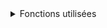 <details>

<summary>
Fonctions utilisées
</summary>

```ojs
dateFormat = d3.utcFormat("%Y-%m-%d")
```


<!----
Compter les événements du réseau
------>

```ojs
function pluralizeEvent(input) {
  switch (input) {
    case "Evénement virtuel ou présentiel":
      return "événements virtuels ou présentiels";
    case "Infolettre":
      return "infolettres";
    case "Post de blog":
      return "posts de blog";
    case "Masterclass":
      return "masterclasses";
    default:
      return "unknown event type";
  }
}
```

```ojs
function countEvents(x){

  const pluriel = pluralizeEvent(x);

  const message = `
  <span style="border-bottom: solid 4px ${color_mapping_events[x]}; margin-bottom: -2px;">${nombre_events.get(x)} ${pluriel}
  </span>
  ` ;

  return message
}
```

```ojs
function leftJoinArrays(array1, array2, key, mean, deviation) {
  const randomNoise = d3.randomNormal(mean, deviation);

  // Sort arrays by date
  array1.sort((a, b) => new Date(a.date) - new Date(b.date));
  array2.sort((a, b) => new Date(a.date) - new Date(b.date));

  // Perform left join
  const result = array1.map((item1, index) => {
    const matchingItem = array2.find((item2) => item2[key] === item1[key]);
    const noise = matchingItem ? randomNoise() : 0;
    const noisedMail = matchingItem ? matchingItem.mail + noise : undefined;
    return { rowNumber: index + 1, ...item1, ...matchingItem, noisedMail };
  });

  return result;
}
```


<!----
Manipulation de listes ou arrays
------>

```ojs
function unique(data, accessor) {
  return Array.from(new Set(accessor ? data.map(accessor) : data));
}
```

```ojs
function interpolateDates(data) {
  // Sort the data by date
  data.sort((a, b) => new Date(a.date) - new Date(b.date));

  // Create an array to store the interpolated data
  const interpolatedData = [];

  // Loop through the data to interpolate values between dates
  for (let i = 0; i < data.length - 1; i++) {
    const currentDate = new Date(data[i].date);
    const nextDate = new Date(data[i + 1].date);
    
    // Calculate the difference in days between current and next date
    const daysDiff = (nextDate - currentDate) / (1000 * 60 * 60 * 24);

    // Calculate the daily increment
    const dailyIncrement = (data[i + 1].mail - data[i].mail) / daysDiff;

    // Interpolate values for each day between the current and next date
    for (let j = 0; j < daysDiff; j++) {
      const interpolatedDate = new Date(currentDate);
      interpolatedDate.setDate(currentDate.getDate() + j);
      
      const interpolatedValue = data[i].mail + j * dailyIncrement;

      interpolatedData.push({
        date: interpolatedDate.toISOString().split('T')[0],
        mail: Math.round(interpolatedValue), // Round to the nearest integer
      });
    }
  }

  // Add the last data point
  interpolatedData.push({
    date: data[data.length - 1].date,
    mail: data[data.length - 1].mail,
  });

  return interpolatedData;
}
```

</details>